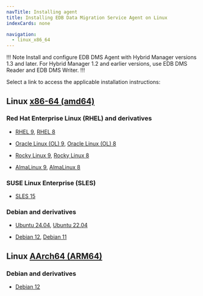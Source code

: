 ```yaml
---
navTitle: Installing agent
title: Installing EDB Data Migration Service Agent on Linux
indexCards: none

navigation:
  - linux_x86_64
---
```


!!! Note
Install and configure EDB DMS Agent with Hybrid Manager versions 1.3 and later. For Hybrid Manager 1.2 and earlier versions, use EDB DMS Reader and EDB DMS Writer.
!!!

Select a link to access the applicable installation instructions:

## Linux [x86-64 (amd64)](linux_x86_64)

### Red Hat Enterprise Linux (RHEL) and derivatives

- [RHEL 9](linux_x86_64/edb-dms-agent_rhel_9), [RHEL 8](linux_x86_64/edb-dms-agent_rhel_8)

- [Oracle Linux (OL) 9](linux_x86_64/edb-dms-agent_rhel_9), [Oracle Linux (OL) 8](linux_x86_64/edb-dms-agent_rhel_8)

- [Rocky Linux 9](linux_x86_64/edb-dms-agent_other_linux_9), [Rocky Linux 8](linux_x86_64/edb-dms-agent_other_linux_8)

- [AlmaLinux 9](linux_x86_64/edb-dms-agent_other_linux_9), [AlmaLinux 8](linux_x86_64/edb-dms-agent_other_linux_8)

### SUSE Linux Enterprise (SLES)

- [SLES 15](linux_x86_64/edb-dms-agent_sles_15)

### Debian and derivatives

- [Ubuntu 24.04](linux_x86_64/edb-dms-agent_ubuntu_24), [Ubuntu 22.04](linux_x86_64/edb-dms-agent_ubuntu_22)

- [Debian 12](linux_x86_64/edb-dms-agent_debian_12), [Debian 11](linux_x86_64/edb-dms-agent_debian_11)

## Linux [AArch64 (ARM64)](linux_arm64)

### Debian and derivatives

- [Debian 12](linux_arm64/edb-dms-agent_debian_12)
